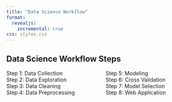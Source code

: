 ---
title: "Data Science Workflow"
format: 
  revealjs:
    incremental: true
css: styles.css
---


## Data Science Workflow Steps

::: {.columns}
::: {.column width=50%}

<div class="step-box" data-fragment>Step 1: Data Collection</div>
<div class="step-box" data-fragment>Step 2: Data Exploration</div>
<div class="step-box" data-fragment>Step 3: Data Cleaning</div>
<div class="step-box" data-fragment>Step 4: Data Preprocessing</div>

:::
::: {.column width=50%}
<div class="step-box" data-fragment>Step 5: Modeling</div>
<div class="step-box" data-fragment>Step 6: Cross Validation</div>
<div class="step-box" data-fragment>Step 7: Model Selection</div>
<div class="step-box" data-fragment>Step 8: Web Application</div>
:::
:::